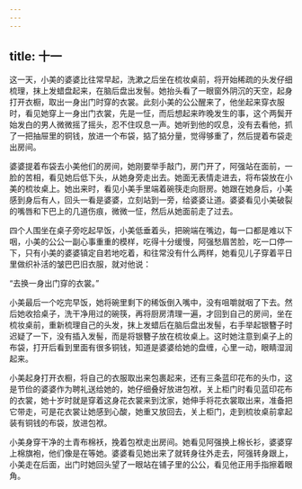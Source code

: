 ```yaml
---
---
---
```

title: 十一
---



这一天，小美的婆婆比往常早起，洗漱之后坐在梳妆桌前，将开始稀疏的头发仔细梳理，抹上发蜡盘起来，在脑后盘出发髻。她抬头看了一眼窗外阴沉的天空，起身打开衣橱，取出一身出门时穿的衣裳。此刻小美的公公醒来了，他坐起来穿衣服时，看见她穿上一身出门衣裳，先是一怔，而后想起来昨晚发生的事，这个两鬓开始发白的男人微微摇了摇头，忍不住叹息一声。她听到他的叹息，没有去看他，抓了一把抽屉里的铜钱，放进一个布袋，掂了掂分量，觉得够重了，然后提着布袋走出房间。

婆婆提着布袋去小美他们的房间，她刚要举手敲门，房门开了，阿强站在面前，一脸的苦相，看见她后低下头，从她身旁走出去。她面无表情走进去，将布袋放在小美的梳妆桌上。她出来时，看见小美手里端着碗筷走向厨房。她跟在她身后，小美感到身后有人，回头一看是婆婆，立刻站到一旁，给婆婆让道。婆婆看见小美破裂的嘴唇和下巴上的几道伤痕，微微一怔，然后从她面前走了过去。

四个人围坐在桌子旁吃起早饭，小美低垂着头，把碗端在嘴边，每一口都是难以下咽，小美的公公一副心事重重的模样，吃得十分缓慢，阿强愁眉苦脸，吃一口停一下，只有小美的婆婆镇定自若地吃着，和往常没有什么两样，她看见儿子穿着平日里做织补活的皱巴巴旧衣服，就对他说：

“去换一身出门穿的衣裳。”

小美最后一个吃完早饭，她将碗里剩下的稀饭倒入嘴中，没有咀嚼就咽了下去。然后她收拾桌子，洗干净用过的碗筷，再将厨房清理一遍，才回到自己的房间，坐在梳妆桌前，重新梳理自己的头发，抹上发蜡后在脑后盘出发髻，右手举起银簪子时迟疑了一下，没有插入发髻，而是将银簪子放在梳妆桌上。这时她注意到桌子上的布袋，打开后看到里面有很多铜钱，知道是婆婆给她的盘缠，心里一动，眼睛湿润起来。

小美起身打开衣橱，将自己的衣服取出来包裹起来，还有三条蓝印花布的头巾，这是节俭的婆婆作为聘礼送给她的，她仔细叠好放进包袱，关上柜门时看见蓝印花布的衣裳，她十岁时就是穿着这身花衣裳来到沈家，她伸手将花衣裳取出来，准备把它带走，可是花衣裳让她感到心酸，她重又放回去，关上柜门，走到梳妆桌前拿起装有铜钱的布袋，放进包袱。

小美身穿干净的土青布棉袄，挽着包袱走出房间。她看见阿强换上棉长衫，婆婆穿上棉旗袍，他们像是在等她。婆婆看见她出来了就转身往外走去，阿强转身跟上，小美走在后面，出门时她回头望了一眼站在铺子里的公公，看见他正用手指擦着眼角。